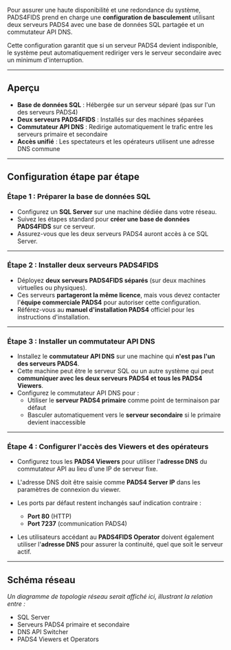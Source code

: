 Pour assurer une haute disponibilité et une redondance du système, PADS4FIDS prend en charge une **configuration de basculement** utilisant deux serveurs PADS4 avec une base de données SQL partagée et un commutateur API DNS.

Cette configuration garantit que si un serveur PADS4 devient indisponible, le système peut automatiquement rediriger vers le serveur secondaire avec un minimum d'interruption.

***

## Aperçu

* **Base de données SQL** : Hébergée sur un serveur séparé (pas sur l'un des serveurs PADS4)
* **Deux serveurs PADS4FIDS** : Installés sur des machines séparées
* **Commutateur API DNS** : Redirige automatiquement le trafic entre les serveurs primaire et secondaire
* **Accès unifié** : Les spectateurs et les opérateurs utilisent une adresse DNS commune

***

## Configuration étape par étape

### Étape 1 : Préparer la base de données SQL

* Configurez un **SQL Server** sur une machine dédiée dans votre réseau.
* Suivez les étapes standard pour **créer une base de données PADS4FIDS** sur ce serveur.
* Assurez-vous que les deux serveurs PADS4 auront accès à ce SQL Server.

***

### Étape 2 : Installer deux serveurs PADS4FIDS

* Déployez **deux serveurs PADS4FIDS séparés** (sur deux machines virtuelles ou physiques).
* Ces serveurs **partageront la même licence**, mais vous devez contacter l'**équipe commerciale PADS4** pour autoriser cette configuration.
* Référez-vous au **manuel d'installation PADS4** officiel pour les instructions d'installation.

***

### Étape 3 : Installer un commutateur API DNS

* Installez le **commutateur API DNS** sur une machine qui **n'est pas l'un des serveurs PADS4**.
* Cette machine peut être le serveur SQL ou un autre système qui peut **communiquer avec les deux serveurs PADS4 et tous les PADS4 Viewers**.
* Configurez le commutateur API DNS pour :
  * Utiliser le **serveur PADS4 primaire** comme point de terminaison par défaut
  * Basculer automatiquement vers le **serveur secondaire** si le primaire devient inaccessible

***

### Étape 4 : Configurer l'accès des Viewers et des opérateurs

* Configurez tous les **PADS4 Viewers** pour utiliser l'**adresse DNS** du commutateur API au lieu d'une IP de serveur fixe.

* L'adresse DNS doit être saisie comme **PADS4 Server IP** dans les paramètres de connexion du viewer.

* Les ports par défaut restent inchangés sauf indication contraire :
  * **Port 80** (HTTP)
  * **Port 7237** (communication PADS4)

* Les utilisateurs accédant au **PADS4FIDS Operator** doivent également utiliser l'**adresse DNS** pour assurer la continuité, quel que soit le serveur actif.

***

## Schéma réseau

*Un diagramme de topologie réseau serait affiché ici, illustrant la relation entre :*

* SQL Server
* Serveurs PADS4 primaire et secondaire
* DNS API Switcher
* PADS4 Viewers et Operators

